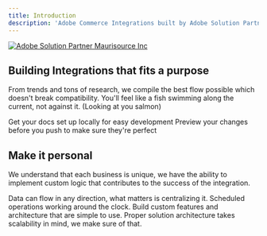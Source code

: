 ```yaml
---
title: Introduction
description: 'Adobe Commerce Integrations built by Adobe Solution Partner Maurisource Inc.'
---
```


<Frame>
  <a href="https://adobecommerce.com/">
    <img src="/images/spp bronze.png" style={{ borderRadius: '0.5rem' }} 
    alt="Adobe Solution Partner Maurisource Inc"/> 
  </a>
</Frame>

## Building Integrations that fits a purpose

From trends and tons of research, we compile the best flow possible which doesn't break compatibility. 
You'll feel like a fish swimming along the current, not against it. (Looking at you salmon)

<CardGroup cols={2}>
  <Card
    title="Adobe Commerce + Lightspeed Retail"
    icon="pen"
    href="lightspeed/"
  >
    Get your docs set up locally for easy development
  </Card>
  <Card
    title="Adobe Commerce + Recharge Payments"
    icon="image"
    href="recharge/"
  >
    Preview your changes before you push to make sure they're perfect
  </Card>
</CardGroup>

## Make it personal

We understand that each business is unique, we have the ability to implement custom logic that contributes to the success of the integration.


<CardGroup cols={2}>
  <Card
    title="Implement specific flow to any API"
    icon="palette"
    href=""
  >
    Data can flow in any direction, what matters is centralizing it.
  </Card>
  <Card
    title="Automate repetitive processes"
    icon="code"
    href=""
  >
    Scheduled operations working around the clock.
  </Card>
  <Card
    title="Add Components"
    icon="screwdriver-wrench"
    href=""
  >
    Build custom features and architecture that are simple to use.
  </Card>
  <Card
    title="Scalability"
    icon="stars"
    href=""
  >
    Proper solution architecture takes scalability in mind, we make sure of that.
  </Card>
</CardGroup>
